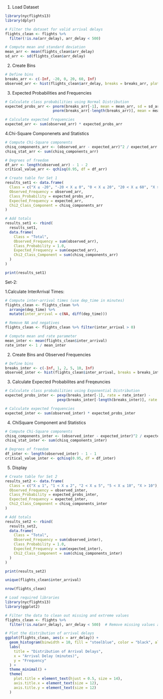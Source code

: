 1. Load Dataset
```r
library(nycflights13)
library(dplyr)

# Filter the dataset for valid arrival delays
flights_clean <- flights %>%
  filter(!is.na(arr_delay), arr_delay < 500)

# Compute mean and standard deviation
mean_arr <- mean(flights_clean$arr_delay)
sd_arr <- sd(flights_clean$arr_delay)

```

2. Create Bins
```r
# Define bins
breaks_arr <- c(-Inf, -20, 0, 20, 60, Inf)
observed_arr <- hist(flights_clean$arr_delay, breaks = breaks_arr, plot = FALSE)$counts


```

3. Expected Probabilities and Frequencies
```r
# Calculate class probabilities using Normal Distribution
expected_probs_arr <- pnorm(breaks_arr[-1], mean = mean_arr, sd = sd_arr) -
                      pnorm(breaks_arr[-length(breaks_arr)], mean = mean_arr, sd = sd_arr)

# Calculate expected frequencies
expected_arr <- sum(observed_arr) * expected_probs_arr


```

4.Chi-Square Componenets and Statistics
```r
# Compute Chi-Square components
chisq_components_arr <- (observed_arr - expected_arr)^2 / expected_arr
chisq_stat_arr <- sum(chisq_components_arr)

# Degrees of freedom
df_arr <- length(observed_arr) - 1 - 2
critical_value_arr <- qchisq(0.95, df = df_arr)

```

```r
# Create table for Set 1
results_set1 <- data.frame(
  Class = c("X ≤ -20", "-20 < X ≤ 0", "0 < X ≤ 20", "20 < X ≤ 60", "X > 60"),
  Observed_Frequency = observed_arr,
  Class_Probability = expected_probs_arr,
  Expected_Frequency = expected_arr,
  Chi2_Class_Component = chisq_components_arr
)

# Add totals
results_set1 <- rbind(
  results_set1,
  data.frame(
    Class = "Total",
    Observed_Frequency = sum(observed_arr),
    Class_Probability = 1.0,
    Expected_Frequency = sum(expected_arr),
    Chi2_Class_Component = sum(chisq_components_arr)
  )
)

print(results_set1)


```




Set-2:

1.Calculate InterArrival Times:


```r
# Compute inter-arrival times (use dep_time in minutes)
flights_clean <- flights_clean %>%
  arrange(dep_time) %>%
  mutate(inter_arrival = c(NA, diff(dep_time)))

# Remove NA and negatives
flights_clean <- flights_clean %>% filter(inter_arrival > 0)

# Compute mean and rate parameter
mean_inter <- mean(flights_clean$inter_arrival)
rate_inter <- 1 / mean_inter

```

2. Create Bins and Observed Frequencies
```r
# Define bins
breaks_inter <- c(-Inf, 1, 2, 5, 10, Inf)
observed_inter <- hist(flights_clean$inter_arrival, breaks = breaks_inter, plot = FALSE)$counts

```

3. Calculate Expected Probabilites and Freqeuncies
```r
# Calculate class probabilities using Exponential Distribution
expected_probs_inter <- pexp(breaks_inter[-1], rate = rate_inter) -
                        pexp(breaks_inter[-length(breaks_inter)], rate = rate_inter)

# Calculate expected frequencies
expected_inter <- sum(observed_inter) * expected_probs_inter

```



4. ChiSquare Component and Statistics
```r
# Compute Chi-Square components
chisq_components_inter <- (observed_inter - expected_inter)^2 / expected_inter
chisq_stat_inter <- sum(chisq_components_inter)

# Degrees of freedom
df_inter <- length(observed_inter) - 1 - 1
critical_value_inter <- qchisq(0.95, df = df_inter)

```

5. Display
```r
# Create table for Set 2
results_set2 <- data.frame(
  Class = c("X ≤ 1", "1 < X ≤ 2", "2 < X ≤ 5", "5 < X ≤ 10", "X > 10"),
  Observed_Frequency = observed_inter,
  Class_Probability = expected_probs_inter,
  Expected_Frequency = expected_inter,
  Chi2_Class_Component = chisq_components_inter
)

# Add totals
results_set2 <- rbind(
  results_set2,
  data.frame(
    Class = "Total",
    Observed_Frequency = sum(observed_inter),
    Class_Probability = 1.0,
    Expected_Frequency = sum(expected_inter),
    Chi2_Class_Component = sum(chisq_components_inter)
  )
)

print(results_set2)

```

```r
unique(flights_clean$inter_arrival)
```

```r
nrow(flights_clean)
```
```r
# Load required libraries
library(nycflights13)
library(ggplot2)

# Filter the data to clean out missing and extreme values
flights_clean <- flights %>%
  filter(!is.na(arr_delay), arr_delay < 500)  # Remove missing values and extreme outliers

# Plot the distribution of arrival delays
ggplot(flights_clean, aes(x = arr_delay)) +
  geom_histogram(binwidth = 10, fill = "steelblue", color = "black", alpha = 0.7) +
  labs(
    title = "Distribution of Arrival Delays",
    x = "Arrival Delay (minutes)",
    y = "Frequency"
  ) +
  theme_minimal() +
  theme(
    plot.title = element_text(hjust = 0.5, size = 14),
    axis.title.x = element_text(size = 12),
    axis.title.y = element_text(size = 12)
  )

```







